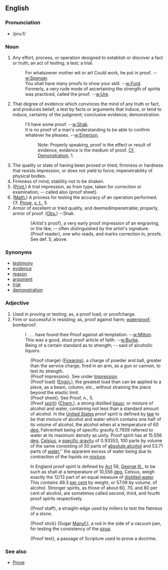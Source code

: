 ==English==
===Pronunciation===
*/pru:f/

===Noun===

# Any effort, process, or operation designed to establish or  discover a fact or truth; an act of testing; a test; a trial.
#:For whatsoever mother wit or art Could work, he put in proof.  --[[w:Spenser]].
#: You shall have many proofs to show your skill.  --[[w:Ford]].
#: Formerly, a very rude mode of ascertaining the strength of spirits was practiced, called the proof.  --[[w:Ure]].
# That degree of evidence which convinces the mind of any truth or fact, and produces belief; a test by facts or arguments that induce, or tend to induce, certainty of the judgment; conclusive evidence; demonstration.
#: I'll have some proof.  --[[w:Shak]].
#: It is no proof of a man's understanding to be able to confirm whatever he pleases.       --[[w:Emerson]].
#::Note: Properly speaking, proof is the effect or result of evidence, evidence is the medium of proof. [[Cf.]] [[Demonstration]], 1.
# The quality or state of having been proved or tried; firmness or hardness that resists impression, or does not yield to force; impenetrability of physical bodies.
# Firmness of mind; stability not to be shaken.
# ([[Print.]]) A trial impression, as from type, taken for correction or examination; -- called also {proof sheet}.
# ([[Math.]]) A process for testing the accuracy of an operation performed. Cf. [[Prove]], [[v. t.]], 5.
# Armor of excellent or tried quality, and deemedimpenetrable; properly, armor of proof. ([[Obs.]]) --Shak.

::{Artist's proof}, a very early proof impression of an engraving, or the like; -- often distinguished by the artist's signature.
::{Proof reader}, one who reads, and marks correction in, proofs. See def. 5, above.

===Synonyms===
*[[testimony]]
*[[evidence]] 
*[[reason]]
*[[argument]]
*[[trial]]
*[[demonstration]] 

=== Adjective ===
# Used in proving or testing; as, a proof load, or proofcharge.
# Firm or successful in resisting; as, proof against harm; [[waterproof]]; bombproof.
#: I . . . have found thee Proof against all temptation. --[[w:Milton]].
#: This was a good, stout proof article of faith. --[[w:Burke]].
#: Being of a certain standard as to strength; -- said of alcoholic liquors.

::{Proof charge} ([[Firearm]]s), a charge of powder and ball, greater than the service charge, fired in an arm, as a gun or cannon, to test its strength.
::{Proof impression}. See under [[Impression]].
::{Proof load} ([[Engin.]]), the greatest load than can be applied to a piece, as a beam, column, etc., without straining the piece beyond the elastic limit.
::{Proof sheet}. See Proof, n., 5.
::{Proof [[spirit]]} ([[Chem.]]), a strong distilled [[liquor]], or mixture  of alcohol and water, containing not less than a standard  amount of alcohol. In the [[United States]] proof spirit is defined by [[law]] to be that mixture of alcohol and water which contains one half of its volume of alcohol, the alcohol when at a temperature of 60 [[deg.]] Fahrenheit being of specific gravity 0.7939 referred to water at its maximum density as unity. Proof spirit has at 15.556 [[deg.]] [[W:Celsuis|Celsius]], a [[w:specific gravity|specific gravity]] of 0.93353, 100 parts by volume of the same consisting of 50 parts of [[w:absolute alcohol|absolute alcohol]] and 53.71 parts of [[water]],'' the apparent excess of water being due to contraction of the liquids on [[mixture]]. 

::In England proof spirit is defined by [[Act]] 58, [[w:George III|George III.]], to be such as shall at a temperature of 10,556 [[deg.]] Celsius, weigh exactly the 12/13 part of an equal measure of [[w:distilled water|distilled water]]. This contains 49.3 [[per cent]] by weight, or 57.09 by volume, of alcohol. Stronger spirits, as those of about 60, 70, and 80 per cent of alcohol, are sometimes called second, third, and fourth proof spirits respectively.

::{Proof staff}, a straight-edge used by millers to test the flatness of a stone.

::{Proof stick} (Sugar [[Manuf.]]), a rod in the side of a vacuum pan, for testing the consistency of the [[sirup]]. 

::{Proof text}, a passage of Scripture used to prove a doctrine.

===See also===
*[[Prove]]
